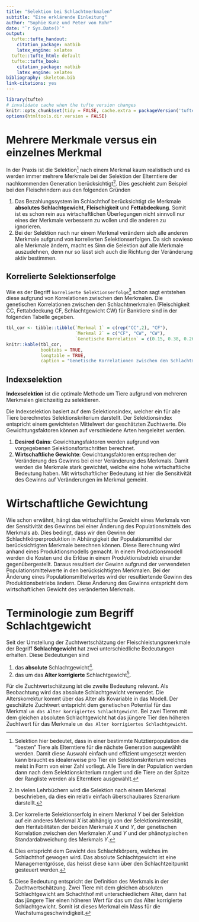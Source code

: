 ```yaml
---
title: "Selektion bei Schlachtmerkmalen"
subtitle: "Eine erklärende Einleitung"
author: "Sophie Kunz und Peter von Rohr"
date: "`r Sys.Date()`"
output:
  tufte::tufte_handout:
    citation_package: natbib
    latex_engine: xelatex
  tufte::tufte_html: default
  tufte::tufte_book:
    citation_package: natbib
    latex_engine: xelatex
bibliography: skeleton.bib
link-citations: yes
---
```


```r
library(tufte)
# invalidate cache when the tufte version changes
knitr::opts_chunk$set(tidy = FALSE, cache.extra = packageVersion('tufte'))
options(htmltools.dir.version = FALSE)
```


# Mehrere Merkmale versus ein einzelnes Merkmal
In der Praxis ist die Selektion^[Selektion hier bedeutet, dass in einer bestimmte Nutztierpopulation die "besten" Tiere als Elterntiere für die nächste Generation ausgewählt werden. Damit diese Auswahl einfach und effizient umgesetzt werden kann braucht es idealerweise pro Tier ein Selektionskriterium welches meist in Form von einer Zahl vorliegt. Alle Tiere in der Population werden dann nach dem Selektionskriterium rangiert und die Tiere an der Spitze der Rangliste werden als Elterntiere ausgewählt.] nach einem Merkmal kaum realistisch und es werden immer mehrere Merkmale bei der Selektion der Elterntiere der nachkommenden Generation berücksichtigt^[In vielen Lehrbüchern wird die Selektion nach einem Merkmal beschrieben, da dies ein relativ einfach überschaubares Szenarium darstellt.]. Dies geschieht zum Beispiel bei den Fleischrindern aus den folgenden Gründen

1. Das Bezahlungssystem im Schlachthof berücksichtigt die Merkmale __absolutes Schlachtgewicht__, __Fleischigkeit__ und __Fettabdeckung__. Somit ist es schon rein aus wirtschaftlichen Überlegungen nicht sinnvoll nur eines der Merkmale verbessern zu wollen und die anderen zu ignorieren.
2. Bei der Selektion nach nur einem Merkmal verändern sich alle anderen Merkmale aufgrund von korrelierten Selektionserfolgen. Da sich sowieso alle Merkmale ändern, macht es Sinn die Selektion auf alle Merkmale auszudehnen, denn nur so lässt sich auch die Richtung der Veränderung aktiv bestimmen. 


## Korrelierte Selektionserfolge
Wie es der Begriff `korrelierte Selektionserfolge`^[Der korrelierte Selektionserfolg in einem Merkmal $Y$ bei der Selektion auf ein anderes Merkmal $X$ ist abhängig von der Selektionsintensität, den Heritabilitäten der beiden Merkmale $X$ und $Y$, der genetischen Korrelation zwischen den Merkmalen $X$ und $Y$ und der phänotypischen Standardabweichung des Merkmals $Y$.] schon sagt entstehen diese aufgrund von Korrelationen zwischen den Merkmalen. Die genetischen Korrelationen zwischen den Schlachtmerkmalen (Fleischigkeit CC, Fettabdeckung CF, Schlachtgewicht CW) für Banktiere sind in der folgenden Tabelle gegeben.


```r
tbl_cor <- tibble::tibble(`Merkmal 1` = c(rep("CC",2), "CF"),
                          `Merkmal 2` = c("CF", "CW", "CW"),
                          `Genetische Korrelation` = c(0.15, 0.38, 0.26))
knitr::kable(tbl_cor,
             booktabs = TRUE,
             longtable = TRUE,
             caption = "Genetische Korrelationen zwischen den Schlachtmerkmalen")
```


## Indexselektion
**Indexselektion** ist die optimale Methode um Tiere aufgrund von mehreren Merkmalen gleichzeitig zu selektieren. 

Die Indexselektion basiert auf dem Selektionsindex, welcher ein für alle Tiere berechnetes Selektionskriterium darstellt. Der Selektionsindex entspricht einem gewichteten Mittelwert der geschätzten Zuchtwerte. Die Gewichtungsfaktoren können auf verschiedene Arten hergeleitet werden. 

1. __Desired Gains__: Gewichtungsfaktoren werden aufgrund von vorgegebenen Selektionsfortschritten berechnet.
2. __Wirtschaftliche Gewichte__: Gewichtungsfaktoren entsprechen der Veränderung des Gewinns bei einer Veränderung des Merkmals. Damit werden die Merkmale stark gewichtet, welche eine hohe wirtschaftliche Bedeutung haben. Mit wirtschaftlicher Bedeutung ist hier die Sensitivität des Gewinns auf Veränderungen im Merkmal gemeint. 


# Wirtschaftliche Gewichtung
Wie schon erwähnt, hängt das wirtschaftliche Gewicht eines Merkmals von der Sensitivität des Gewinns bei einer Änderung des Populationsmittels des Merkmals ab. Dies bedingt, dass wir den Gewinn der Schlachtkörperproduktion in Abhängigkeit der Populationsmittel der berücksichtigten Merkmale berechnen können. Diese Berechnung wird anhand eines Produktionsmodells gemacht. In einem Produktionsmodell werden die Kosten und die Erlöse in einem Produktionsbetrieb einander gegenübergestellt. Daraus resultiert der Gewinn aufgrund der verwendeten Populationsmittelwerte in den berücksichtigten Merkmalen. Bei der Änderung eines Populationsmittelwertes wird der resultiertende Gewinn des Produktionsbetriebs ändern. Diese Änderung des Gewinns entspricht dem wirtschaftlichen Gewicht des veränderten Merkmals.



# Terminologie zum Begriff **Schlachtgewicht**
Seit der Umstellung der Zuchtwertschätzung der Fleischleistungsmerkmale der Begriff **Schlachtgewicht** hat zwei unterschiedliche Bedeutungen erhalten. Diese Bedeutungen sind

1. das **absolute** Schlachtgewicht^[Dies entspricht dem Gewicht des Schlachtkörpers, welches im Schlachthof gewogen wird. Das absolute Schlachtgewicht ist eine Managementgrösse, das heisst diese kann über den Schlachtzeitpunkt gesteuert werden.]. 
2. das um das **Alter korrigierte** Schlachtgewicht^[Diese Bedeutung entspricht der Definition des Merkmals in der Zuchtwertschätzung. Zwei Tiere mit dem gleichen absoluten Schlachtgewicht am Schachthof mit unterschiedlichem Alter, dann hat das jüngere Tier einen höheren Wert für das um das Alter korrigierte Schlachtgewicht. Somit ist dieses Merkmal ein Mass für die Wachstumsgeschwindigkeit.].

Für die Zuchtwertschätzung ist die zweite Bedeutung relevant. Als Beobachtung wird das absolute Schlachtgewicht verwendet. Die Alterskorrektur kommt über das Alter als Kovariable in das Modell. Der geschätzte Zuchtwert entspricht dem genetischen Potential für das Merkmal `um das Alter korrigiertes Schlachtgewicht`. Bei zwei Tieren mit dem gleichen absoluten Schlachtgewicht hat das jüngere Tier den höheren Zuchtwert für das Merkmale `um das Alter korrigiertes Schlachtgewicht`. 



